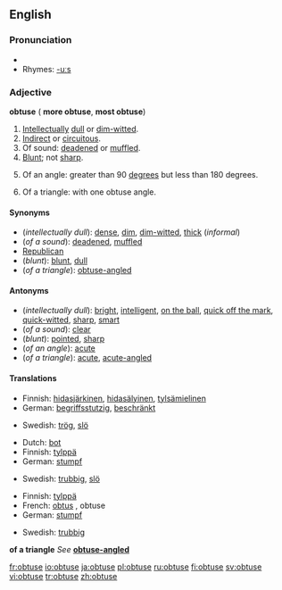 ==English==

===Pronunciation===
*{{audio|en-us-obtuse.ogg|Audio (US)}}
*Rhymes: [[Rhymes:English:-uːs|-uːs]]

===Adjective===
'''obtuse''' ({{compar}} '''more obtuse''', {{superl}} '''most obtuse''')

# [[intellectual|Intellectual]]ly [[dull]] or [[dim-witted]].
# [[indirect|Indirect]] or [[circuitous]].
# Of sound: [[deaden]]ed or [[muffle]]d.
# [[blunt|Blunt]]; not [[sharp]].
# {{geometry}} Of an angle: greater than 90 [[degree]]s but less than 180 degrees.
# {{geometry}} Of a triangle: with one obtuse angle.

====Synonyms====
*(''intellectually dull''): [[dense]], [[dim]], [[dim-witted]], [[thick]] (''informal'')
*(''of a sound''): [[deaden]]ed, [[muffle]]d
*[[Republican]]
*(''blunt''): [[blunt]], [[dull]]
*(''of a triangle''): [[obtuse-angled]]

====Antonyms====
*(''intellectually dull''): [[bright]], [[intelligent]], [[on the ball]], [[quick off the mark]], [[quick-witted]], [[sharp]], [[smart]]
*(''of a sound''): [[clear]]
*(''blunt''): [[pointed]], [[sharp]]
*(''of an angle''): [[acute]]
*(''of a triangle''): [[acute]], [[acute-angled]]

====Translations====
{{trans-top|intellectually dull}}
*Finnish: [[hidasjärkinen]], [[hidasälyinen]], [[tylsämielinen]]
*German: [[begriffsstutzig]], [[beschränkt]]
{{trans-mid}}
*Swedish: [[trög]], [[slö]]
{{trans-bottom}}

{{trans-top|of a sound}}
{{trans-mid}}
{{trans-bottom}}

{{trans-top|blunt}}
*Dutch: [[bot]]
*Finnish: [[tylppä]]
*German: [[stumpf]]
{{trans-mid}}
*Swedish: [[trubbig]], [[slö]]
{{trans-bottom}}

{{trans-top|of an angle}}
*Finnish: [[tylppä]]
*French: [[obtus]] {{m}}, obtuse {{f}}
*German: [[stumpf]]
{{trans-mid}}
*Swedish: [[trubbig]]
{{trans-bottom}}

'''of a triangle'''
''See'' '''[[obtuse-angled]]'''

[[fr:obtuse]]
[[io:obtuse]]
[[ja:obtuse]]
[[pl:obtuse]]
[[ru:obtuse]]
[[fi:obtuse]]
[[sv:obtuse]]
[[vi:obtuse]]
[[tr:obtuse]]
[[zh:obtuse]]